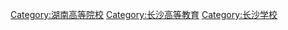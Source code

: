 [[Category:湖南高等院校|Category:湖南高等院校]]
[[Category:长沙高等教育|Category:长沙高等教育]]
[[Category:长沙学校|Category:长沙学校]]